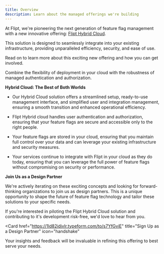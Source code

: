 ```yaml
---
title: Overview
description: Learn about the managed offerings we're building
---
```


At Flipt, we're pioneering the next generation of feature flag management with a new innovative offering: [Flipt Hybrid Cloud](/managed/hybrid).

This solution is designed to seamlessly integrate into your existing infrastructure, providing unparalleled efficiency, security, and ease of use.

Read on to learn more about this exciting new offering and how you can get involved.

<Card href="/managed/hybrid" title="Hybrid Cloud" icon="server">
  Combine the flexibility of deployment in your cloud with the robustness of
  managed authentication and authorization.
</Card>

**Hybrid Cloud: The Best of Both Worlds**

- Our Hybrid Cloud solution offers a streamlined setup, ready-to-use management interface, and simplified user and integration management, ensuring a smooth transition and enhanced operational efficiency.

- Flipt Hybrid cloud handles user authentication and authorization, ensuring that your feature flags are secure and accessible only to the right people.

- Your feature flags are stored in your cloud, ensuring that you maintain full control over your data and can leverage your existing infrastructure and security measures.

- Your services continue to integrate with Flipt in your cloud as they do today, ensuring that you can leverage the full power of feature flags without compromising on security or performance.

**Join Us as a Design Partner**

We're actively iterating on these exciting concepts and looking for forward-thinking organizations to join us as design partners. This is a unique opportunity to shape the future of feature flag technology and tailor these solutions to your specific needs.

If you're interested in piloting the Flipt Hybrid Cloud solution and contributing to it's development risk-free, we'd love to hear from you.

<Card
  href="https://1ld82idjvlr.typeform.com/to/s7YfGviE"
  title="Sign Up as a Design Partner"
  icon="handshake"
>
  Your insights and feedback will be invaluable in refining this offering to
  best serve your needs.
</Card>
